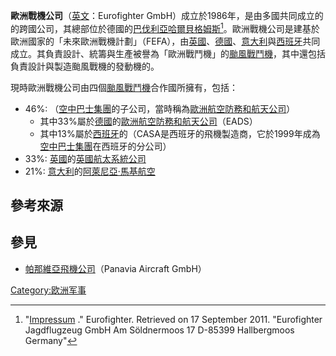 {{expand|time=2015-03-02T23:42:33+00:00}}
{{refimprove|time=2015-03-02T23:42:33+00:00}}

{{Infobox company
| name           = Eurofighter GmbH<br/>歐洲戰機公司
| logo           = File:Euro consortium roundel.svg
| logo_size      = 150px
| logo_caption   = 歐洲戰鬥機項目標誌
| type           = [[跨國公司|跨國公司]]
| foundation     = 1986年
| founder        = 
| location       = {{GER}} [[巴伐利亞州|巴伐利亞州]] [[哈爾貝格莫斯|哈爾貝格莫斯]]<br/>（Hallbergmoos，Bavaria，West Germany）
| key_people     = Volker Paltzo<small>（[[CEO|CEO]]）</small><ref>{{cite web |url=https://www.eurofighter.com/news-and-events/2015/11/volker-paltzo-appointed-as-new-ceo-for-eurofighter-jagdflugzeug-gmbh |title=Volker Paltzo appointed as new CEO for Eurofighter Jagdflugzeug GmbH |publisher=Eurofighter Typhoon |date=19 November 2015 |access-date=2019-08-28 |archive-date=2019-08-28 |archive-url=https://web.archive.org/web/20190828021304/https://www.eurofighter.com/news-and-events/2015/11/volker-paltzo-appointed-as-new-ceo-for-eurofighter-jagdflugzeug-gmbh |dead-url=no }}</ref>
| area_served    = {{UK}}<br/>{{flag|Italy}}<br/>{{GER}}<br/>{{flag|Spain}}
| industry       = [[國防工業|國防工業]]
| products       = '''[[颱風戰鬥機|颱風戰鬥機]]（EF2000 Eurofighter）'''
| revenue        = 
| operating_income = 
| net_income     = 
| assets         = 
| equity         = 
| num_employees  = 
| parent         = [[空中巴士公司|空中巴士公司]]（Airbus）<br/> [[英國航太系統|英國航太系統公司]]（BAE Systems）<br/>[[阿萊尼亞·馬基航空|阿萊尼亞·馬基航空]]（Alenia Aermacchi S.p.A.）
| homepage       = {{website|www.eurofighter.com|Official website}}
| footnotes      = 
}}

'''歐洲戰機公司'''（[[英文|英文]]：Eurofighter GmbH）成立於1986年，是由多國共同成立的的跨國公司，其總部位於德國的[[巴伐利亞|巴伐利亞]][[哈爾貝格莫斯|哈爾貝格姆斯]]<ref>"[http://www.eurofighter.com/impressum0.html Impressum] {{Wayback|url=http://www.eurofighter.com/impressum0.html |date=20131018035145 }}." Eurofighter. Retrieved on 17 September 2011. "Eurofighter Jagdflugzeug GmbH Am Söldnermoos 17 D-85399 Hallbergmoos Germany"</ref>。歐洲戰機公司是建基於歐洲國家的「未來歐洲戰機計劃」（FEFA），由[[英國|英國]]、[[德國|德國]]、[[意大利|意大利]]與[[西班牙|西班牙]]共同成立。其負責設計、統籌與生產被譽為「歐洲戰鬥機」的[[颱風戰鬥機|颱風戰鬥機]]，其中還包括負責設計與製造颱風戰機的發動機'''{{link-en|EJ200|Eurojet EJ200}}'''的{{link-en|歐洲渦輪噴射發動機公司|EuroJet Turbo GmbH}}。

現時歐洲戰機公司由四個[[颱風戰鬥機|颱風戰鬥機]]合作國所擁有，包括：
* 46%: {{link-en|空中巴士國防與太空|Airbus Defence and Space}}（[[空中巴士集團|空中巴士集團]]的子公司，當時稱為[[歐洲航空防務和航天公司|歐洲航空防務和航天公司]]）
** 其中33%屬於[[德國|德國]]的[[歐洲航空防務和航天公司|歐洲航空防務和航天公司]]（EADS）
** 其中13%屬於[[西班牙|西班牙]]的{{link-en|EADS CASA|EADS CASA}}（CASA是西班牙的飛機製造商，它於1999年成為[[空中巴士集團|空中巴士集團]]在西班牙的分公司）
* 33%: [[英國|英國]]的[[英國航太系統|英國航太系統公司]] 
* 21%: [[意大利|意大利]]的[[阿萊尼亞·馬基航空|阿萊尼亞·馬基航空]]

== 參考來源 ==
{{reflist}}

== 參見 == 
*[[帕那維亞飛機公司|帕那維亞飛機公司]]（Panavia Aircraft GmbH）

[[Category:欧洲军事|Category:欧洲军事]]